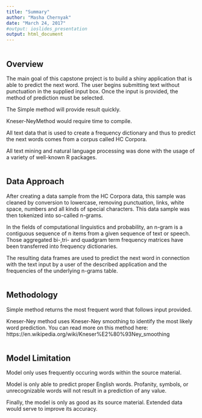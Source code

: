 ---
title: "Summary"
author: "Masha Chernyak"
date: "March 24, 2017"
#output: ioslides_presentation
output: html_document
---

```{r setup, include=FALSE}
```

## Overview

The main goal of this capstone project is to build a shiny application that is able to predict the next word. The user begins submitting text without punctuation in the supplied input box. Once the input is provided, the method of prediction must be selected. 

The Simple method will provide result quickly. 

Kneser-NeyMethod would require time to compile. 

All text data that is used to create a frequency dictionary and thus to predict the next words comes from a corpus called HC Corpora.

All text mining and natural language processing was done with the usage of a variety of well-known R packages.


```{r cars}
```


## Data Approach

After creating a data sample from the HC Corpora data, this sample was cleaned by conversion to lowercase, removing punctuation, links, white space, numbers and all kinds of special characters. This data sample was then tokenized into so-called n-grams.

In the fields of computational linguistics and probability, an n-gram is a contiguous sequence of n items from a given sequence of text or speech. Those aggregated bi-,tri- and quadgram term frequency matrices have been transferred into frequency dictionaries.

The resulting data frames are used to predict the next word in connection with the text input by a user of the described application and the frequencies of the underlying n-grams table.


```{r pressure, echo=FALSE}
```


## Methodology

Simple method returns the most frequent word that follows input provided.

Kneser-Ney method uses Kneser-Ney smoothing to identify the most likely word prediction. You can read more on this method here: https://en.wikipedia.org/wiki/Kneser%E2%80%93Ney_smoothing
```{r}

```
## Model Limitation

Model only uses frequently occuring words within the source material. 

Model is only able to predict proper English words. Profanity, symbols, or unrecognizable words will not result in a prediction of any value.

Finally, the model is only as good as its source material. Extended data would serve to improve its accuracy.
